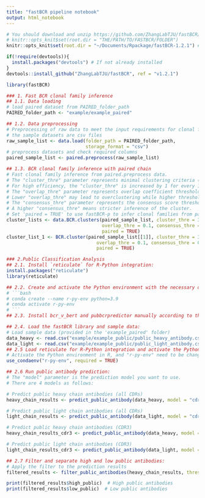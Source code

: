 ```yaml
---
title: "fastBCR pipeline notebook"
output: html_notebook
---
```


```r
# You should download and unzip https://github.com/ZhangLabTJU/fastBCR/archive/refs/tags/v1.2.1.zip and set the folder as working directory before running pipeline.
# knitr::opts_knit$set(root.dir = "THE/PATH/TO/FASTBCR/FOLDER")
knitr::opts_knit$set(root.dir = "~/Documents/Rpackage/fastBCR-1.2.1") # Replace with your path.
```

```r
if(!require(devtools)){
  install.packages("devtools") # If not already installed
}
devtools::install_github("ZhangLabTJU/fastBCR", ref = "v1.2.1")
```

```r
library(fastBCR)
```

```r
### 1. Fast BCR clonal family inference
## 1.1. Data loading
# load paired dataset from PAIRED_folder_path
PAIRED_folder_path <- "example/example_paired"
```

```r
## 1.2. Data preprocessing
# Preprocessing of raw data to meet the input requirements for clonal family inference.
# the sample datasets are csv files
raw_sample_list <- data.load(folder_path = PAIRED_folder_path,
                             storage_format = "csv")
# preprocess datasets and check required columns
paired_sample_list <- paired.preprocess(raw_sample_list)
```

```r
## 1.3. BCR clonal family inference with paired chain
# Fast clonal family inference from paired.preprocess data.
# The "cluster_thre" parameter represents minimal clustering criteria (minimum number of sequences needed to form a cluster) and defaults to 3.
# For high efficiency, the "cluster_thre" is increased by 1 for every 100,000 entries of input data.
# The "overlap_thre" parameter represents overlap coefficient threshold for merging two clusters, selectable range (0,1) and defaults to 0.1.
# Lower "overlap_thre" may lead to overclustering while higher thresholds may lead to the split of clonal families.
# The "consensus_thre" parameter represents the consensus score threshold for filtering candidates and defaults to 0.8.
# A higher "consensus_thre" means stricter inference of the cluster.
# Set 'paired = TRUE' to use fastBCR-p to infer clonal families from paired BCR sample list. While, defult parameter is "paired = FASLE", meant to inference only by heavy chain.)
cluster_lists <- data.BCR.clusters(paired_sample_list, cluster_thre = 3,
                                   overlap_thre = 0.1, consensus_thre =0.8, 
                                   paired = TRUE)
cluster_list_1 <- BCR.cluster(paired_sample_list[[1]], cluster_thre = 3,
                                 overlap_thre = 0.1, consensus_thre = 0.8, 
                                 paired = TRUE)
```

```r
### 2.Public Classification Analysis
## 2.1. Install `reticulate` for R-Python integration:
install.packages("reticulate")
library(reticulate)
```
```r
## 2.2. Create and activate the Python environment with the necessary dependencies:
# ```bash
# conda create --name r-py-env python=3.9
# conda activate r-py-env
# ```
## 2.3. Install bcr_v_bert and pubbcrpredictor manually according to the README.md
```

```r
## 2.4.	Load the fastBCR library and sample data:
# Load sample data (provided in the 'example_paired' folder)
data_heavy <- read.csv("example/example_public/public_heavy_antibody.csv")
data_light <- read.csv("example/example_public/public_light_antibody.csv")
## 2.5 Load reticulate for R-Python integration and activate the Python environment with BCR_V_BERT and PubBCRPredictor packages
# Activate the Python environment in R, and "r-py-env" need to be changed to your Python environment.
use_condaenv("r-py-env", required = TRUE)

## 2.6 Run public antibody prediction:
# The "model" parameter is the prediction model you want to use.
# There are 4 models as follows:

# Predict public heavy chain antibodies (all CDRs)
heavy_chain_results <- predict_public_antibody(data_heavy, model = "cdrh", python_env = "r-py-env")

# Predict public light chain antibodies (all CDRs)
light_chain_results <- predict_public_antibody(data_light, model = "cdrl", python_env = "r-py-env")

# Predict public heavy chain antibodies (CDR3)
heavy_chain_results_cdr3 <- predict_public_antibody(data_heavy, model = "cdrh3", python_env = "r-py-env")

# Predict public light chain antibodies (CDR3)
light_chain_results_cdr3 <- predict_public_antibody(data_light, model = "cdrl3", python_env = "r-py-env")
```

```r
## 2.7 Filter and separate high and low public antibodies:
# Apply the filter to the prediction results
filtered_results <- filter_public_antibodies(heavy_chain_results, threshold = 0.5)

print(filtered_results$high_public)  # High public antibodies
print(filtered_results$low_public)  # Low public antibodies
```
